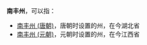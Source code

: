 '''南丰州'''，可以指：
*[[南丰州_(唐朝)|南丰州 (唐朝)]]，唐朝时设置的州，在今湖北省
*[[南丰州_(元朝)|南丰州 (元朝)]]，元朝时设置的州，在今江西省

{{Disambig|N|Cat=三字中国州名消歧义}}